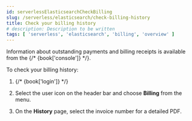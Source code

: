 ```yaml
---
id: serverlessElasticsearchCheckBilling
slug: /serverless/elasticsearch/check-billing-history
title: Check your billing history
# description: Description to be written
tags: [ 'serverless', 'elasticsearch', 'billing', 'overview' ]
---
```



<div id="ec-billing-history"></div>

Information about outstanding payments and billing receipts is available from the {/* {book['console']} */}.

To check your billing history:

1. {/* {book['login']} */}

1. Select the user icon on the header bar and choose **Billing** from the menu.

1. On the **History** page, select the invoice number for a detailed PDF.

